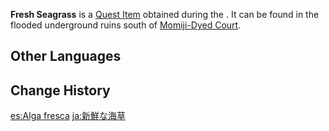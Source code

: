 {{Item Infobox
|id           = 101519
|image        = Item Seagrass.png
|type         = Quest Items
|description  = Fresh [[Seagrass]]. It looks like it would make a good meal.
|source1      = [[The Gourmet Supremos: The Deep Divers]]
|quest        = The Gourmet Supremos: The Deep Divers
|related_type = Variant
|related_item = Seagrass
}}
'''Fresh Seagrass''' is a [[Quest Item]] obtained during the {{Quest|The Gourmet Supremos: The Deep Divers}}. It can be found in the flooded underground ruins south of [[Momiji-Dyed Court]].

==Other Languages==
{{Other Languages
|default_hidden = 1
|en      = Fresh Seagrass
|zhs     = 新鲜的海草
|zhs_rm  = Xīnxiān dì Hǎicǎo
|zht     = 新鮮的海草
|zht_rm  = Xīnxiān dì Hǎicǎo
|ja      = 新鮮な海草
|ja_rm   = Shinsen-na Kaisou
|ko      = 신선한 해초
|es      = Alga fresca
|fr      = Herbe marine fraîche
|ru      = Свежие водоросли
|th      = Seagrass สด ๆ
|th_rm   = Seagrass Sot-Sot
|vi      = Rong Biển Tươi
|de      = Frisches Seegras
|id      = Seagrass Segar
|pt      = Erva Marinha Fresca
|tr      = Taze Yosun
|it      = Alga fresca
}}

==Change History==
{{Change History|2.0}}

[[es:Alga fresca]]
[[ja:新鮮な海草]]